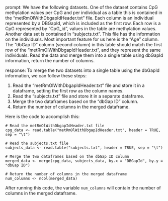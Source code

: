 prompt:
We have the following datasets. One of the dataset contains CpG methylation values per CpG and per individual as a table this is contained in the “metRmOlWithDbgapIdHeader.txt” file. Each column is an individual represented by a DBGapId, which is included as the first row. Each row is a CpG represented by "CpG_id", values in the table are methylation values. Another data set is contained in “subjects.txt”. This file has the information on the individuals. Most important feature for us here is the "Age" column. The "dbGap ID" column (second column) in this table should match the first row of the "metRmOlWithDbgapIdHeader.txt", and they represent the same individuals. 
Read the data and merge them into a single table using dbGapId information, return the number of columns.

response:
To merge the two datasets into a single table using the dbGapId information, we can follow these steps:

1. Read the "metRmOlWithDbgapIdHeader.txt" file and store it in a dataframe, setting the first row as the column names.
2. Read the "subjects.txt" file and store it in a separate dataframe.
3. Merge the two dataframes based on the "dbGap ID" column.
4. Return the number of columns in the merged dataframe.

Here is the code to accomplish this:

```
# Read the metRmOlWithDbgapIdHeader.txt file
cpg_data <- read.table("metRmOlWithDbgapIdHeader.txt", header = TRUE, sep = "\t")

# Read the subjects.txt file
subjects_data <- read.table("subjects.txt", header = TRUE, sep = "\t")

# Merge the two dataframes based on the dbGap ID column
merged_data <- merge(cpg_data, subjects_data, by.x = "DBGapId", by.y = "dbGap ID")

# Return the number of columns in the merged dataframe
num_columns <- ncol(merged_data)
```

After running this code, the variable `num_columns` will contain the number of columns in the merged dataframe.
